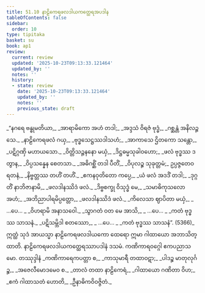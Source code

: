 ```yaml
---
title: 51.10 နာဠိကေရဖလဒါယကတ္ထေရအပဒါန
tableOfContents: false
sidebar:
  order: 10
type: tipitaka
basket: su
book: ap1
review:
  current: review
  updated: '2025-10-23T09:13:33.121464'
  updated_by: ''
  notes: ''
  history:
  - state: review
    date: '2025-10-23T09:13:33.121464'
    updated_by: ''
    notes: ''
    previous_state: draft
---
```



<ReviewStatus review={frontmatter.review} showDetails={true} />

<HypothesisAnnotation frontmatter={frontmatter} />

<DynamicBreadcrumb />

<Division number="91" book="ap1" e="ch" v="20" p="436">

<Paragraph number="6676" type="verses" book="ap1">
_“နဂရေ ဗန္ဓုမတိယာ,_  
_အာရာမိကော အဟံ တဒါ;_  
_အဒ္ဒသံ ဝိရဇံ ဗုဒ္ဓံ,_  
_ဂစ္ဆန္တံ အနိလဉ္ဇသေ._  

</Paragraph>

</Division>
<Division number="92" book="ap1" e="ch" v="20" p="436">

<Paragraph number="6677" type="verses" book="ap1">
_နာဠိကေရဖလံ ဂယှ,_  
_ဗုဒ္ဓသေဋ္ဌဿဒါသဟံ;_  
_အာကာသေ ဌိတကော သန္တော,_  
_ပဋိဂ္ဂဏှိ မဟာယသော._  

</Paragraph>

</Division>
<Division number="93" book="ap1" e="ch" v="20" p="436">

<Paragraph number="6678" type="verses" book="ap1">
_ဝိတ္တိသဉ္ဇနနော မယှံ,_  
_ဒိဋ္ဌဓမ္မသုခါဝဟော;_  
_ဖလံ ဗုဒ္ဓဿ ဒတွာန,_  
_ဝိပ္ပသန္နေန စေတသာ._  

</Paragraph>

</Division>
<Division number="94" book="ap1" e="ch" v="20" p="436">

<Paragraph number="6679" type="verses" book="ap1">
_အဓိဂစ္ဆိံ တဒါ ပီတိံ,_  
_ဝိပုလဉ္စ သုခုတ္တမံ;_  
ဥပ္ပဇ္ဇတေဝ ရတနံ,_  
_နိဗ္ဗတ္တဿ တဟိံ တဟိံ._  

</Paragraph>

</Division>
<Division number="95" book="ap1" e="ch" v="20" p="436">

<Paragraph number="6680" type="verses" book="ap1">
_ဧကနဝုတိတော ကပ္ပေ,_  
_ယံ ဖလံ အဒဒိံ တဒါ;_  
_ဒုဂ္ဂတိံ နာဘိဇာနာမိ,_  
_ဖလဒါနဿိဒံ ဖလံ._  

</Paragraph>

</Division>
<Division number="96" book="ap1" e="ch" v="20" p="436">

<Paragraph number="6681" type="verses" book="ap1">
_ဒိဗ္ဗစက္ခု ဝိသုဒ္ဓံ မေ,_  
_သမာဓိကုသလော အဟံ;_  
_အဘိညာပါရမိပ္ပတ္တော,_  
_ဖလဒါနဿိဒံ ဖလံ._  

</Paragraph>

</Division>
<Division number="97" book="ap1" e="ch" v="20" p="437">

<Paragraph number="6682" type="verses" book="ap1">
_ကိလေသာ ဈာပိတာ မယှံ,_  
_ …ပေ… _  
_ဝိဟရာမိ အနာသဝေါ._  

</Paragraph>

</Division>
<Division number="98" book="ap1" e="ch" v="20" p="437">

<Paragraph number="6683" type="verses" book="ap1">
_သွာဂတံ ဝတ မေ အာသိ,_  
_ …ပေ… _  
_ကတံ ဗုဒ္ဓဿ သာသနံ._  

</Paragraph>

</Division>
<Division number="99" book="ap1" e="ch" v="20" p="437">

<Paragraph number="6684" type="verses" book="ap1">
_ပဋိသမ္ဘိဒါ စတဿော,_  
_ …ပေ… _  
_ကတံ ဗုဒ္ဓဿ သာသနံ”. (5366)_  

</Paragraph>

<Paragraph number="6685" book="ap1">
ဣတ္ထံ သုဒံ အာယသ္မာ နာဠိကေရဖလဒါယကော ထေရော ဣမာ ဂါထာယော အဘာသိတ္ထာတိ.

</Paragraph>
</Division>

<Paragraph number="6686" type="center" book="ap1">
နာဠိကေရဖလဒါယကတ္ထေရဿာပဒါနံ ဒသမံ.



</Paragraph>

<Paragraph number="6687" type="center" book="ap1">
ကဏိကာရဝဂ္ဂေါ ဧကပညာသမော.



</Paragraph>

<Paragraph number="6688" type="center" book="ap1">
တဿုဒ္ဒါနံ


</Paragraph>

<Paragraph number="6689" type="verses" book="ap1">
_ကဏိကာရေကပတ္တာ စ,_  
_ကာသုမာရီ တထာဝဋာ;_  
_ပါဒဉ္စ မာတုလုင်္ဂဉ္စ,_  
_အဇေလီမောဒမေဝ စ._  

</Paragraph>

<Paragraph number="6690" type="verses" book="ap1">
_တာလံ တထာ နာဠိကေရံ,_  
_ဂါထာယော ဂဏိတာ ဝိဟ;_  
_ဧကံ ဂါထာသတံ ဟောတိ,_  
_ဦနာဓိကဝိဝဇ္ဇိတံ._
</Paragraph>
